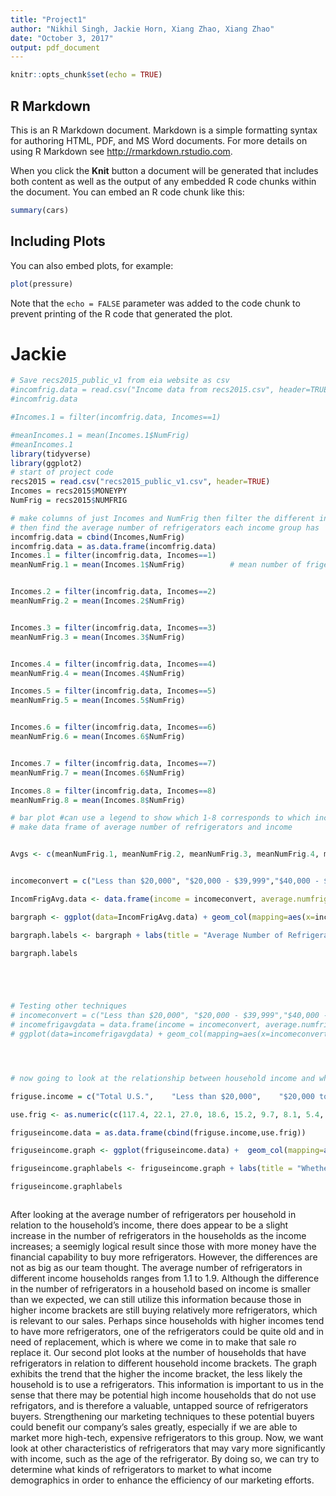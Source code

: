 ```yaml
---
title: "Project1"
author: "Nikhil Singh, Jackie Horn, Xiang Zhao, Xiang Zhao"
date: "October 3, 2017"
output: pdf_document
---
```


```r
knitr::opts_chunk$set(echo = TRUE)
```

## R Markdown

This is an R Markdown document. Markdown is a simple formatting syntax for authoring HTML, PDF, and MS Word documents. For more details on using R Markdown see <http://rmarkdown.rstudio.com>.

When you click the **Knit** button a document will be generated that includes both content as well as the output of any embedded R code chunks within the document. You can embed an R code chunk like this:

```r
summary(cars)
```

## Including Plots

You can also embed plots, for example:

```r
plot(pressure)
```

Note that the `echo = FALSE` parameter was added to the code chunk to prevent printing of the R code that generated the plot.






# Jackie
```r
# Save recs2015_public_v1 from eia website as csv
#incomfrig.data = read.csv("Income data from recs2015.csv", header=TRUE)
#incomfrig.data

#Incomes.1 = filter(incomfrig.data, Incomes==1)

#meanIncomes.1 = mean(Incomes.1$NumFrig)
#meanIncomes.1 
library(tidyverse)
library(ggplot2)
# start of project code 
recs2015 = read.csv("recs2015_public_v1.csv", header=TRUE)
Incomes = recs2015$MONEYPY
NumFrig = recs2015$NUMFRIG
```

```r
# make columns of just Incomes and NumFrig then filter the different incomes
# then find the average number of refrigerators each income group has
incomfrig.data = cbind(Incomes,NumFrig)    
incomfrig.data = as.data.frame(incomfrig.data)
Incomes.1 = filter(incomfrig.data, Incomes==1)
meanNumFrig.1 = mean(Incomes.1$NumFrig)          # mean number of friges for income 1 category


Incomes.2 = filter(incomfrig.data, Incomes==2)
meanNumFrig.2 = mean(Incomes.2$NumFrig)


Incomes.3 = filter(incomfrig.data, Incomes==3)
meanNumFrig.3 = mean(Incomes.3$NumFrig)


Incomes.4 = filter(incomfrig.data, Incomes==4)
meanNumFrig.4 = mean(Incomes.4$NumFrig)

Incomes.5 = filter(incomfrig.data, Incomes==5)
meanNumFrig.5 = mean(Incomes.5$NumFrig)


Incomes.6 = filter(incomfrig.data, Incomes==6)
meanNumFrig.6 = mean(Incomes.6$NumFrig)


Incomes.7 = filter(incomfrig.data, Incomes==7)
meanNumFrig.7 = mean(Incomes.6$NumFrig)

Incomes.8 = filter(incomfrig.data, Incomes==8)
meanNumFrig.8 = mean(Incomes.8$NumFrig)

# bar plot #can use a legend to show which 1-8 corresponds to which income
# make data frame of average number of refrigerators and income


Avgs <- c(meanNumFrig.1, meanNumFrig.2, meanNumFrig.3, meanNumFrig.4, meanNumFrig.5, meanNumFrig.6, meanNumFrig.7, meanNumFrig.8)


incomeconvert = c("Less than $20,000", "$20,000 - $39,999","$40,000 - $59,999", "$60,000 to $79,999", "$80,000 to $99,999", "$100,000 to $119,999", "$120,000 to $139,999", "$140,000 or more")

IncomFrigAvg.data <- data.frame(income = incomeconvert, average.numfrig = Avgs)

bargraph <- ggplot(data=IncomFrigAvg.data) + geom_col(mapping=aes(x=income, y=average.numfrig), fill = "green") + theme(axis.text.x = element_text(angle = 70, hjust = 1))

bargraph.labels <- bargraph + labs(title = "Average Number of Refrigerators in a Household Related to Household Income", x = "Income", y = "Average Number of Refrigerators") + scale_x_discrete(limits=c(incomeconvert))

bargraph.labels





# Testing other techniques
# incomeconvert = c("Less than $20,000", "$20,000 - $39,999","$40,000 - $59,999", "$60,000 to $79,999", "$80,000 to $99,999", "$100,000 to $119,999", "$120,000 to $139,999", "$140,000 or more")
# incomefrigavgdata = data.frame(income = incomeconvert, average.numfrig = Avgs)
# ggplot(data=incomefrigavgdata) + geom_col(mapping=aes(x=incomeconvert, y=average.numfrig), fill = "green") + theme(axis.text.x = element_text(angle = 70, hjust = 1)) + labs(title = "Average Number of Refrigerators in a Household Related to Household Income", x = "Income", y = "Average Number of Refrigerators")




# now going to look at the relationship between household income and whether or not the household has a refrigerator?

friguse.income = c("Total U.S.",	"Less than $20,000",	"$20,000 to $39,999",	"$40,000 to $59,999",	"$60,000 to $79,999",	"$80,000 to $99,000",	"$100,000 to $119,999",	"$120,000 to  $139,999",	"$140,000 or more")

use.frig <- as.numeric(c(117.4, 22.1, 27.0, 18.6, 15.2, 9.7, 8.1, 5.4, 11.2))

friguseincome.data = as.data.frame(cbind(friguse.income,use.frig))

friguseincome.graph <- ggplot(friguseincome.data) +  geom_col(mapping=aes(x=friguse.income, y=use.frig), fill = "blue") + theme(axis.text.x = element_text(angle = 70, hjust = 1))+ scale_x_discrete(limits=c(friguse.income))

friguseincome.graphlabels <- friguseincome.graph + labs(title = "Whether or Not a Household Uses a Refrigerator,\nRelated to Household Income", x = "Income", y = "Number of Households that Use\na Refrigerator (in millions)") 

friguseincome.graphlabels



```


After looking at the average number of refrigerators per household in relation to the household's income, there does appear to be a slight increase in the number of refrigerators in the households as the income increases; a seemigly logical result since those with more money have the financial capability to buy more refrigerators. However, the differences are not as big as our team thought. The average number of refrigerators in different income households ranges from 1.1 to 1.9. Although the difference in the number of refrigerators in a household based on income is smaller than we expected, we can still utilize this information because those in higher income brackets are still buying relatively more refrigerators, which is relevant to our sales. Perhaps since households with higher incomes tend to have more refrigerators, one of the refrigerators could be quite old and in need of replacement, which is where we come in to make that sale ro replace it. Our second plot looks at the number of households that have refrigerators in relation to different household income brackets. The graph exhibits the trend that the higher the income bracket, the less likely the household is to use a refrigerators. This information is important to us in the sense that there may be potential high income households that do not use refrigators, and is therefore a valuable, untapped source of refrigerators buyers. Strengthening our marketing techniques to these potential buyers could benefit our company's sales greatly, especially if we are able to market more high-tech, expensive refrigerators to this group. Now, we want look at other characteristics of refrigerators that may vary more significantly with income, such as the age of the refrigerator. By doing so, we can try to determine what kinds of refrigerators to market to what income demographics in order to enhance the efficiency of our marketing efforts. 

